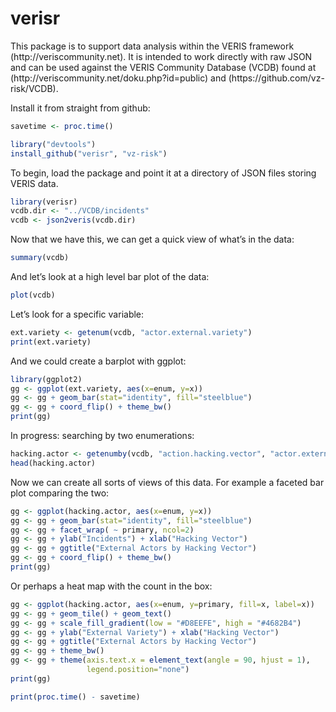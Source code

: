 verisr
========================================================

This package is to support data analysis within the VERIS framework (http://veriscommunity.net).  It is intended to work directly with raw JSON and can be used against the VERIS Community Database (VCDB) found at (http://veriscommunity.net/doku.php?id=public) and (https://github.com/vz-risk/VCDB).

Install it from straight from github:
```r
savetime <- proc.time()
```

```r
library("devtools")
install_github("verisr", "vz-risk")
```

To begin, load the package and point it at a directory of JSON files storing VERIS data.

```r
library(verisr)
vcdb.dir <- "../VCDB/incidents"
vcdb <- json2veris(vcdb.dir)
```

Now that we have this, we can get a quick view of what's in the data:

```r
summary(vcdb)
```

And let's look at a high level bar plot of the data:

```r
plot(vcdb)
```

Let's look for a specific variable:

```r
ext.variety <- getenum(vcdb, "actor.external.variety")
print(ext.variety)
```

And we could create a barplot with ggplot:

```r
library(ggplot2)
gg <- ggplot(ext.variety, aes(x=enum, y=x))
gg <- gg + geom_bar(stat="identity", fill="steelblue")
gg <- gg + coord_flip() + theme_bw()
print(gg)
```

In progress: searching by two enumerations:

```r
hacking.actor <- getenumby(vcdb, "action.hacking.vector", "actor.external.variety")
head(hacking.actor)
```

Now we can create all sorts of views of this data.
For example a faceted bar plot comparing the two:

```r
gg <- ggplot(hacking.actor, aes(x=enum, y=x))
gg <- gg + geom_bar(stat="identity", fill="steelblue")
gg <- gg + facet_wrap( ~ primary, ncol=2)
gg <- gg + ylab("Incidents") + xlab("Hacking Vector") 
gg <- gg + ggtitle("External Actors by Hacking Vector")
gg <- gg + coord_flip() + theme_bw()
print(gg)
```

Or perhaps a heat map with the count in the box:
```r
gg <- ggplot(hacking.actor, aes(x=enum, y=primary, fill=x, label=x))
gg <- gg + geom_tile() + geom_text()
gg <- gg + scale_fill_gradient(low = "#D8EEFE", high = "#4682B4")
gg <- gg + ylab("External Variety") + xlab("Hacking Vector") 
gg <- gg + ggtitle("External Actors by Hacking Vector")
gg <- gg + theme_bw()
gg <- gg + theme(axis.text.x = element_text(angle = 90, hjust = 1),
                 legend.position="none")
print(gg)
```

```r
print(proc.time() - savetime)
```
